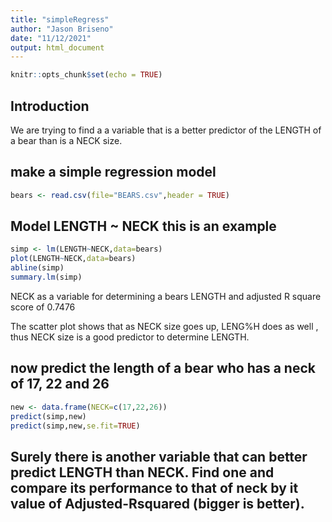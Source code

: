 ```yaml
---
title: "simpleRegress"
author: "Jason Briseno"
date: "11/12/2021"
output: html_document
---
```


```r
knitr::opts_chunk$set(echo = TRUE)
```

## Introduction

We are  trying to find a  a variable that is a better  predictor of the LENGTH of a bear than is a NECK size.

## make a simple regression model

```r
bears <- read.csv(file="BEARS.csv",header = TRUE)
```

## Model LENGTH ~ NECK  this is an example  

```r
simp <- lm(LENGTH~NECK,data=bears)
plot(LENGTH~NECK,data=bears)
abline(simp)
summary.lm(simp)
```

NECK as a variable for determining a bears LENGTH and adjusted R square score of 0.7476

The scatter plot shows that as NECK size goes up, LENG%H does as well , thus
NECK size is a good predictor to determine LENGTH.

## now predict the length of a bear who has a neck of 17, 22 and 26


```r
new <- data.frame(NECK=c(17,22,26))
predict(simp,new)
predict(simp,new,se.fit=TRUE)
```
## Surely there is another variable that can better predict LENGTH than NECK. Find one and compare its performance to that of neck by it value of Adjusted-Rsquared (bigger is better).

